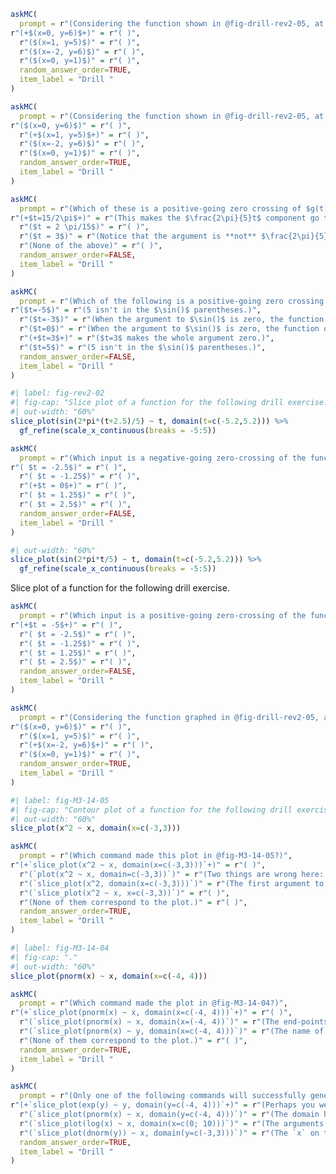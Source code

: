 


```r
askMC(
  prompt = r"(Considering the function shown in @fig-drill-rev2-05, at which of these inputs is the function output nearly zero? )",
r"(+$(x=0, y=6)$+)" = r"( )",
  r"($(x=1, y=5)$)" = r"( )",
  r"($(x=-2, y=6)$)" = r"( )",
  r"($(x=0, y=1)$)" = r"( )",
  random_answer_order=TRUE,
  item_label = "Drill "
)
```



```r
askMC(
  prompt = r"(Considering the function shown in @fig-drill-rev2-05, at which of these inputs is the function output nearly 1?)",
r"($(x=0, y=6)$)" = r"( )",
  r"(+$(x=1, y=5)$+)" = r"( )",
  r"($(x=-2, y=6)$)" = r"( )",
  r"($(x=0, y=1)$)" = r"( )",
  random_answer_order=TRUE,
  item_label = "Drill "
)
```





```r
askMC(
  prompt = r"(Which of these is a positive-going zero crossing of $g(t)$ where $$g(t) \equiv \sin\left(\frac{2\pi}{5}t-3\right)\ ?$$)",
r"(+$t=15/2\pi$+)" = r"(This makes the $\frac{2\pi}{5}t$ component go to 3, which cancels out the -3.)",
  r"($t = 2 \pi/15$)" = r"( )",
  r"($t = 3$)" = r"(Notice that the argument is **not** $\frac{2\pi}{5}(t-3)$.)",
  r"(None of the above)" = r"( )",
  random_answer_order=FALSE,
  item_label = "Drill "
)
```


```r
askMC(
  prompt = r"(Which of the following is a positive-going zero crossing of $g(t)$? $$\sin\left(\frac{2 \pi}{5} (t - 3) \right)$$ )",
r"($t=-5$)" = r"(5 isn't in the $\sin()$ parentheses.)",
  r"($t=-3$)" = r"(When the argument to $\sin()$ is zero, the function output is at zero and increasing.)",
  r"($t=0$)" = r"(When the argument to $\sin()$ is zero, the function output is at zero and increasing.)",
  r"(+$t=3$+)" = r"($t=3$ makes the whole argument zero.)",
  r"($t=5$)" = r"(5 isn't in the $\sin()$ parentheses.)",
  random_answer_order=FALSE,
  item_label = "Drill "
)
```

```r
#| label: fig-rev2-02
#| fig-cap: "Slice plot of a function for the following drill exercise."
#| out-width: "60%"
slice_plot(sin(2*pi*(t+2.5)/5) ~ t, domain(t=c(-5.2,5.2))) %>%
  gf_refine(scale_x_continuous(breaks = -5:5))
```


```r
askMC(
  prompt = r"(Which input is a negative-going zero-crossing of the function graphed in @fig-rev2-02?)",
r"( $t = -2.5$)" = r"( )",
  r"( $t = -1.25$)" = r"( )",
  r"(+$t = 0$+)" = r"( )",
  r"( $t = 1.25$)" = r"( )",
  r"( $t = 2.5$)" = r"( )",
  random_answer_order=FALSE,
  item_label = "Drill "
)
```

::: {#fig-rev2-01}
```r
#| out-width: "60%"
slice_plot(sin(2*pi*t/5) ~ t, domain(t=c(-5.2,5.2))) %>%
  gf_refine(scale_x_continuous(breaks = -5:5))
```
Slice plot of a function for the following drill exercise.
:::


```r
askMC(
  prompt = r"(Which input is a positive-going zero-crossing of the function graphed in @fig-rev2-01?)",
r"(+$t = -5$+)" = r"( )",
  r"( $t = -2.5$)" = r"( )",
  r"( $t = -1.25$)" = r"( )",
  r"( $t = 1.25$)" = r"( )",
  r"( $t = 2.5$)" = r"( )",
  random_answer_order=FALSE,
  item_label = "Drill "
)
```



```r
askMC(
  prompt = r"(Considering the function graphed in @fig-drill-rev2-05, at which of these inputs is the function output nearly $-1$? )",
r"($(x=0, y=6)$)" = r"( )",
  r"($(x=1, y=5)$)" = r"( )",
  r"(+$(x=-2, y=6)$+)" = r"( )",
  r"($(x=0, y=1)$)" = r"( )",
  random_answer_order=TRUE,
  item_label = "Drill "
)
```

```r
#| label: fig-M3-14-05
#| fig-cap: "Contour plot of a function for the following drill exercise."
#| out-width: "60%"
slice_plot(x^2 ~ x, domain(x=c(-3,3)))
```


```r
askMC(
  prompt = r"(Which command made this plot in @fig-M3-14-05?)",
r"(+`slice_plot(x^2 ~ x, domain(x=c(-3,3)))`+)" = r"( )",
  r"(`plot(x^2 ~ x, domain=c(-3,3))`)" = r"(Two things are wrong here: 1) the R/mosaic function to draw graphs of functions of one input is `slice_plot()`, not `plot`; 2) the graphics domain should be set this way: `domain(x=c(-3,3))`)",
  r"(`slice_plot(x^2, domain(x=c(-3,3)))`)" = r"(The first argument to `slice_plot()` needs to be a tilde expression, for instance `x^2 ~ x`.)",
  r"(`slice_plot(x^2 ~ x, x=c(-3,3))`)" = r"( )",
  r"(None of them correspond to the plot.)" = r"( )",
  random_answer_order=TRUE,
  item_label = "Drill "
)
```


```r
#| label: fig-M3-14-04
#| fig-cap: "."
#| out-width: "60%"
slice_plot(pnorm(x) ~ x, domain(x=c(-4, 4)))
```



```r
askMC(
  prompt = r"(Which command made the plot in @fig-M3-14-04?)",
r"(+`slice_plot(pnorm(x) ~ x, domain(x=c(-4, 4)))`+)" = r"( )",
  r"(`slice_plot(pnorm(x) ~ x, domain(x=(-4, 4))`)" = r"(The end-points of the domain need to be collected by the function `c()`, so the argument to `domain()` should be `x=c(-4,4)` not `x=(-4, 4)`)",
  r"(`slice_plot(pnorm(x) ~ y, domain(x=c(-4, 4)))`)" = r"(The name of the input to the function being graphed, `x` here, needs to be stated on the right-hand side of the tilde expression. So use `pnorm(x) ~ x` rather than `pnorm(x) ~ y`)",
  r"(None of them correspond to the plot.)" = r"( )",
  random_answer_order=TRUE,
  item_label = "Drill "
)
```



```r
askMC(
  prompt = r"(Only one of the following commands will successfully generate the graph of a function. Which one? )",
r"(+`slice_plot(exp(y) ~ y, domain(y=c(-4, 4)))`+)" = r"(Perhaps you were mislead by my using `y` as the name of the input to the function. You can use whatever name you like so long as you use it **consistently** in the whole command.)",
  r"(`slice_plot(pnorm(x) ~ x, domain(y=c(-4, 4)))`)" = r"(The domain has been specified using the name `y` rather than the input name used in the tilde expression.)",
  r"(`slice_plot(log(x) ~ x, domain(x=c(0; 10)))`)" = r"(The arguments to `c()` are illegally separated by a semi-colon rather than the mandated comma.)",
  r"(`slice_plot(dnorm(y)) ~ x, domain(y=c(-3,3)))`)" = r"(The `x` on the right-hand side of the tilde expression is inconsistent with the use of `y` as the input name elsewhere in the command.)",
  random_answer_order=TRUE,
  item_label = "Drill "
)
```
